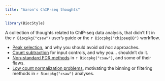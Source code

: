 ```yaml
---
title: "Aaron's ChIP-seq thoughts"
---
```


```r
library(BiocStyle)
```

A collection of thoughts related to ChIP-seq data analysis, that didn't fit in the `r Biocpkg("csaw")` user's guide or the `r Biocpkg("chipseqDB")` workflow.

- [Peak selection](peak_selection/peak_selection.html), and why you should avoid _ad hoc_ approaches.
- [Count subtraction](subtract_control/subtract_control.html) for input controls, and why you... shouldn't do it.
- [Non-standard FDR methods](nonstandard_fdr/nonstandard_fdr.html) in `r Biocpkg("csaw")`, and some of their flaws.
- [Low count normalization problems](lowcount_norm/lowcount_norm.html), motivating the binning or filtering methods in `r Biocpkg("csaw")` analyses.
